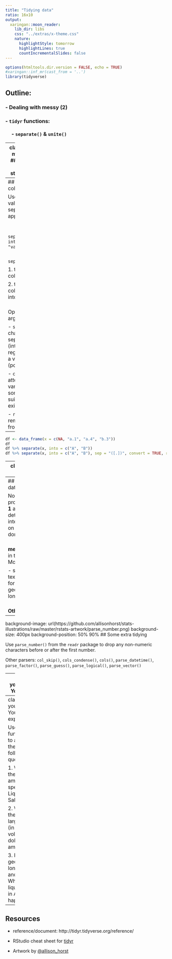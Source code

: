 ```yaml
---
title: "Tidying data"
ratio: 16x10
output:
  xaringan::moon_reader:
    lib_dir: libs
    css: "../extras/x-theme.css"
    nature:
      highlightStyle: tomorrow
      highlightLines: true
      countIncrementalSlides: false
---
```


```r
options(htmltools.dir.version = FALSE, echo = TRUE)
#xaringan::inf_mr(cast_from = '..') 
library(tidyverse)
```


## Outline: <br>
### - Dealing with messy (2)

### - `tidyr` functions: <br><br> &nbsp;&nbsp;&nbsp;&nbsp; - `separate()` & `unite()`

---
class: inverse, center, middle
# Messy (2): 
## Multiple variables are <br>stored in one column

---
## one col $\rightarrow$ multiple cols  

Use `separate()` to split values wherever a separator character appears

&nbsp;&nbsp;&nbsp;&nbsp;   `data %>%` <br> &nbsp;&nbsp;&nbsp;&nbsp;  &nbsp;&nbsp;&nbsp;&nbsp; `separate(combined_var, into = c("var1", "var2"))`

<br>
`separate()` arguments:   

  1. the name of the column to separate  
  
  2. the names of the columns to separate into
  
<br>
Optional `separate()` arguments:  

- `sep` : a specific character to use to separate a column (interpreted as a regular expression) OR a vector of integers (positions to split at)

- `convert = TRUE` : attempt to convert variable types to something more suitable than the existing type.

- `remove = FALSE` : remove input column from output data frame.
---


```r
df <- data_frame(x = c(NA, "a.1", "a.4", "b.3"))
df 
df %>% separate(x, into = c("A", "B")) 
df %>% separate(x, into = c("A", "B"), sep = "([.])", convert = TRUE, remove = FALSE)
```

---
class: yourturn
# Your Turn

The Iowa Data Portal is a wealth of information on and about the State of Iowa.

The website [Liquor Sales](https://data.iowa.gov/Sales-Distribution/Iowa-Liquor-Sales/m3tr-qhgy) provides data on every liquor sale in a licensed store in Iowa. The code below reads (part of) the data into an R session.

```
url <- "https://github.com/Stat579-at-ISU/materials/blob/master/03_tidyverse/data/Iowa_Liquor_Sales.csv.zip?raw=TRUE"
download.file(url, "iowa.zip", mode="wb")
iowa <- readr::read_csv("iowa.zip")
```

Assess the 'messiness' of the data. List issues that prevent us from working with the data directly. Which of these issues are of type (1) or (2) of messiness?

---
## Problems with the data:

No **messy 1**?  
- problems of type **Messy 1** are typically hard to detect and often up to interpretation/dependent on the analysis to be done.

<br>
**messy 2**? 
- `Date` is text, in the format of Month/Day/Year 

- store location is a textual expression of form POINT (...) and geographic latitude and longitude.

<br>
**Other messiness**? 



---
background-image: url(https://github.com/allisonhorst/stats-illustrations/raw/master/rstats-artwork/parse_number.png)
background-size: 400px
background-position: 50% 90%
## Some extra tidying

Use `parse_number()` from the `readr` package to drop any non-numeric characters before or after the first number.  

Other parsers: `col_skip()`, `cols_condense()`, `cols()`, `parse_datetime()`, `parse_factor()`, `parse_guess()`, `parse_logical()`, `parse_vector()`


---
class: yourturn
# Your Turn 

-  Check the help for the function `parse_number()` in the `readr` package and use it on store location. What result did you get?

- Use `separate()` to split the date variable into year, month and day.

- Use `separate()` again to extract geographic latitude and longitude <br> **Hint**: this will take multiple steps


---
class: yourturn
# Your Turn - exploration

Use `dplyr` functionality to answer the following questions:

  1. What is the total amount spent on Liquor Sales?

  2. What is the single largest sale (in volume/in dollar amount)?

  3. Plot geographic longitude and latitude. Where are liquor sales in Ames happening?



---
## Resources


- reference/document: http://tidyr.tidyverse.org/reference/

- RStudio cheat sheet for [tidyr](https://github.com/rstudio/cheatsheets/blob/master/data-import.pdf)

- Artwork by [@allison_horst](https://twitter.com/allison_horst?ref_src=twsrc%5Egoogle%7Ctwcamp%5Eserp%7Ctwgr%5Eauthor)

